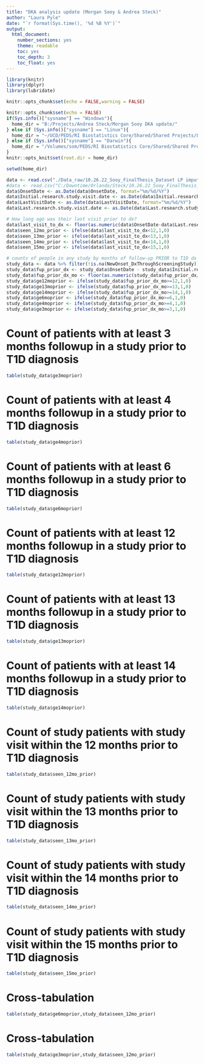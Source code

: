 ```yaml
---
title: "DKA analysis update (Morgan Sooy & Andrea Steck)"
author: "Laura Pyle"
date: "`r format(Sys.time(), '%d %B %Y')`"
output:
  html_document:
    number_sections: yes
    theme: readable
    toc: yes
    toc_depth: 3
    toc_float: yes
---
```


```r
library(knitr)
library(dplyr)
library(lubridate)

knitr::opts_chunk$set(echo = FALSE,warning = FALSE)

knitr::opts_chunk$set(echo = FALSE)
if(Sys.info()["sysname"] == "Windows"){
  home_dir = "B:/Projects/Andrea Steck/Morgan Sooy DKA update/"
} else if (Sys.info()["sysname"] == "Linux"){
  home_dir = "~/UCD/PEDS/RI Biostatistics Core/Shared/Shared Projects/Laura/BDC/Projects"
} else if (Sys.info()["sysname"] == "Darwin"){
  home_dir = "/Volumes/som/PEDS/RI Biostatistics Core/Shared/Shared Projects/Laura/BDC/Projects"
}
knitr::opts_knit$set(root.dir = home_dir)

setwd(home_dir)
```

```r
data <- read.csv("./Data_raw/10.26.22_Sooy_FinalThesis_Dataset LP imputed.csv", na.strings = c(""," ","."))
#data <- read.csv("C:/Downtime/Orlando/Steck/10.26.22_Sooy_FinalThesis_Dataset.csv", na.strings = c(""," ",".","NULL"))
data$OnsetDate <- as.Date(data$OnsetDate, format="%m/%d/%Y")
data$Initial.research.study.visit.date <- as.Date(data$Initial.research.study.visit.date, format="%m/%d/%Y")
data$LastVisitDate <- as.Date(data$LastVisitDate, format="%m/%d/%Y")
data$Last.research.study.visit.date <- as.Date(data$Last.research.study.visit.date, format="%m/%d/%Y")

# How long ago was their last visit prior to dx?
data$last_visit_to_dx <- floor(as.numeric(data$OnsetDate-data$Last.research.study.visit.date)/30.44)
data$seen_12mo_prior <- ifelse(data$last_visit_to_dx<12,1,0)
data$seen_13mo_prior <- ifelse(data$last_visit_to_dx<13,1,0)
data$seen_14mo_prior <- ifelse(data$last_visit_to_dx<14,1,0)
data$seen_15mo_prior <- ifelse(data$last_visit_to_dx<15,1,0)

# counts of people in any study by months of follow-up PRIOR to T1D dx
study_data <- data %>% filter(!is.na(NewOnset_DxThroughScreeningStudy))
study_data$fup_prior_dx <- study_data$OnsetDate - study_data$Initial.research.study.visit.date
study_data$fup_prior_dx_mo <- floor(as.numeric(study_data$fup_prior_dx/30.44))
study_data$ge12moprior <- ifelse(study_data$fup_prior_dx_mo>=12,1,0)
study_data$ge13moprior <- ifelse(study_data$fup_prior_dx_mo>=13,1,0)
study_data$ge14moprior <- ifelse(study_data$fup_prior_dx_mo>=14,1,0)
study_data$ge6moprior <- ifelse(study_data$fup_prior_dx_mo>=6,1,0)
study_data$ge4moprior <- ifelse(study_data$fup_prior_dx_mo>=4,1,0)
study_data$ge3moprior <- ifelse(study_data$fup_prior_dx_mo>=3,1,0)


```
# Count of patients with at least 3 months followup in a study prior to T1D diagnosis

```r
table(study_data$ge3moprior)
```

# Count of patients with at least 4 months followup in a study prior to T1D diagnosis

```r
table(study_data$ge4moprior)
```

# Count of patients with at least 6 months followup in a study prior to T1D diagnosis

```r
table(study_data$ge6moprior)
```

# Count of patients with at least 12 months followup in a study prior to T1D diagnosis

```r
table(study_data$ge12moprior)
```

# Count of patients with at least 13 months followup in a study prior to T1D diagnosis

```r
table(study_data$ge13moprior)
```

# Count of patients with at least 14 months followup in a study prior to T1D diagnosis

```r
table(study_data$ge14moprior)
```

# Count of study patients with study visit within the 12 months prior to T1D diagnosis

```r
table(study_data$seen_12mo_prior)
```

# Count of study patients with study visit within the 13 months prior to T1D diagnosis

```r
table(study_data$seen_13mo_prior)
```

# Count of study patients with study visit within the 14 months prior to T1D diagnosis

```r
table(study_data$seen_14mo_prior)
```

# Count of study patients with study visit within the 15 months prior to T1D diagnosis

```r
table(study_data$seen_15mo_prior)
```

# Cross-tabulation

```r
table(study_data$ge6moprior,study_data$seen_12mo_prior)
```

# Cross-tabulation

```r
table(study_data$ge3moprior,study_data$seen_12mo_prior)
```
